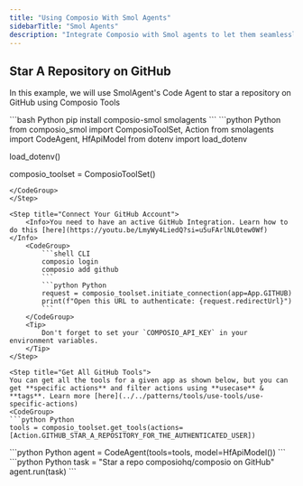 ```yaml
---
title: "Using Composio With Smol Agents"
sidebarTitle: "Smol Agents"
description: "Integrate Composio with Smol agents to let them seamlessly interact with external apps"
---
```


## Star A Repository on GitHub
In this example, we will use SmolAgent's Code Agent to star a repository on GitHub using Composio Tools

<Steps>
<Step title="Install Packages">
<CodeGroup>
```bash Python
pip install composio-smol smolagents
```
</CodeGroup>
</Step>
<Step title="Import Libraries & Initialize ComposioToolSet">
<CodeGroup>
```python Python
from composio_smol import ComposioToolSet, Action
from smolagents import CodeAgent, HfApiModel
from dotenv import load_dotenv

load_dotenv()

composio_toolset = ComposioToolSet()
```
</CodeGroup>
</Step>

<Step title="Connect Your GitHub Account">
    <Info>You need to have an active GitHub Integration. Learn how to do this [here](https://youtu.be/LmyWy4LiedQ?si=u5uFArlNL0tew0Wf)</Info>
    <CodeGroup>
        ```shell CLI
        composio login
        composio add github
        ```
        ```python Python
        request = composio_toolset.initiate_connection(app=App.GITHUB)
        print(f"Open this URL to authenticate: {request.redirectUrl}")
        ```
    </CodeGroup>
    <Tip>
        Don't forget to set your `COMPOSIO_API_KEY` in your environment variables.
    </Tip>
</Step>

<Step title="Get All GitHub Tools">
You can get all the tools for a given app as shown below, but you can get **specific actions** and filter actions using **usecase** & **tags**. Learn more [here](../../patterns/tools/use-tools/use-specific-actions)
<CodeGroup>
```python Python
tools = composio_toolset.get_tools(actions=[Action.GITHUB_STAR_A_REPOSITORY_FOR_THE_AUTHENTICATED_USER])
```
</CodeGroup>

</Step>
<Step title="Define the Agent">
<CodeGroup>
```python Python
agent = CodeAgent(tools=tools, model=HfApiModel())
```
</CodeGroup>
</Step>

<Step title="Execute the Agent">
<CodeGroup>
```python Python
task = "Star a repo composiohq/composio on GitHub"
agent.run(task)
```
</CodeGroup>
</Step>
</Steps>
